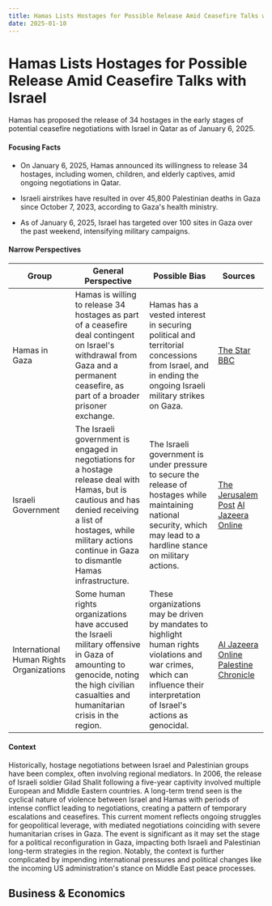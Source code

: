 ```yaml
---
title: Hamas Lists Hostages for Possible Release Amid Ceasefire Talks with Israel
date: 2025-01-10
---
```


# Hamas Lists Hostages for Possible Release Amid Ceasefire Talks with Israel

Hamas has proposed the release of 34 hostages in the early stages of potential ceasefire negotiations with Israel in Qatar as of January 6, 2025.

#### Focusing Facts

- On January 6, 2025, Hamas announced its willingness to release 34 hostages, including women, children, and elderly captives, amid ongoing negotiations in Qatar.

- Israeli airstrikes have resulted in over 45,800 Palestinian deaths in Gaza since October 7, 2023, according to Gaza's health ministry.

- As of January 6, 2025, Israel has targeted over 100 sites in Gaza over the past weekend, intensifying military campaigns.


#### Narrow Perspectives

| Group | General Perspective | Possible Bias | Sources |
|--------|-------------------|---------------|----------|
| Hamas in Gaza | Hamas is willing to release 34 hostages as part of a ceasefire deal contingent on Israel's withdrawal from Gaza and a permanent ceasefire, as part of a broader prisoner exchange. | Hamas has a vested interest in securing political and territorial concessions from Israel, and in ending the ongoing Israeli military strikes on Gaza. | [The Star](https://www.the-star.co.ke/news/world/2025-01-06-hamas-lists-34-hostages-it-may-free-under-ceasefire) [BBC](https://www.bbc.com/news/articles/c0kv0y1vd6mo) |
| Israeli Government | The Israeli government is engaged in negotiations for a hostage release deal with Hamas, but is cautious and has denied receiving a list of hostages, while military actions continue in Gaza to dismantle Hamas infrastructure. | The Israeli government is under pressure to secure the release of hostages while maintaining national security, which may lead to a hardline stance on military actions. | [The Jerusalem Post](https://www.jpost.com/israel-news/article-836094) [Al Jazeera Online](https://www.aljazeera.com/news/liveblog/2025/1/6/live-israel-pounds-gaza-as-ceasefire-talks-with-hamas-gains-momentum) |
| International Human Rights Organizations | Some human rights organizations have accused the Israeli military offensive in Gaza of amounting to genocide, noting the high civilian casualties and humanitarian crisis in the region. | These organizations may be driven by mandates to highlight human rights violations and war crimes, which can influence their interpretation of Israel's actions as genocidal. | [Al Jazeera Online](https://www.aljazeera.com/news/2025/1/5/i-refuse-a-cheap-death-israel-kills-palestinian-journalist-in-gaza) [Palestine Chronicle](https://www.palestinechronicle.com/blinken-predicts-imminent-gaza-ceasefire-agreement-as-hamas-israel-deal-moves-closer/) |

#### Context

Historically, hostage negotiations between Israel and Palestinian groups have been complex, often involving regional mediators. In 2006, the release of Israeli soldier Gilad Shalit following a five-year captivity involved multiple European and Middle Eastern countries. A long-term trend seen is the cyclical nature of violence between Israel and Hamas with periods of intense conflict leading to negotiations, creating a pattern of temporary escalations and ceasefires. This current moment reflects ongoing struggles for geopolitical leverage, with mediated negotiations coinciding with severe humanitarian crises in Gaza. The event is significant as it may set the stage for a political reconfiguration in Gaza, impacting both Israeli and Palestinian long-term strategies in the region. Notably, the context is further complicated by impending international pressures and political changes like the incoming US administration's stance on Middle East peace processes.

## Business & Economics
